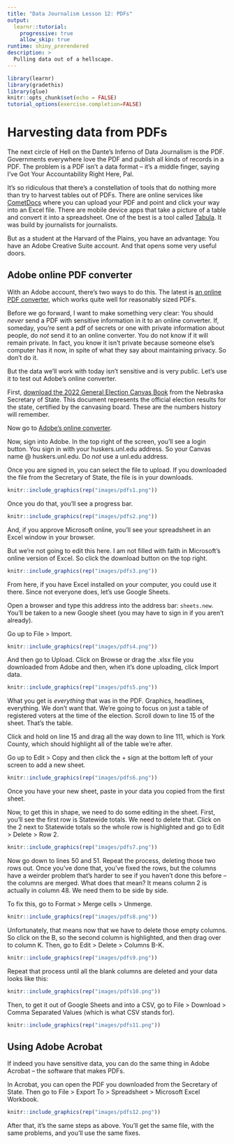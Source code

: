 ```yaml
---
title: "Data Journalism Lesson 12: PDFs"
output: 
  learnr::tutorial:
    progressive: true
    allow_skip: true
runtime: shiny_prerendered
description: >
  Pulling data out of a hellscape.
---
```

```r
library(learnr)
library(gradethis)
library(glue)
knitr::opts_chunk$set(echo = FALSE)
tutorial_options(exercise.completion=FALSE)
```

# Harvesting data from PDFs

The next circle of Hell on the Dante's Inferno of Data Journalism is the PDF. Governments everywhere love the PDF and publish all kinds of records in a PDF. The problem is a PDF isn't a data format -- it's a middle finger, saying I've Got Your Accountability Right Here, Pal.

It's so ridiculous that there's a constellation of tools that do nothing more than try to harvest tables out of PDFs. There are online services like [CometDocs](https://www.cometdocs.com/) where you can upload your PDF and point and click your way into an Excel file. There are mobile device apps that take a picture of a table and convert it into a spreadsheet. One of the best is a tool called [Tabula](https://tabula.technology/). It was build by journalists for journalists.

But as a student at the Harvard of the Plains, you have an advantage: You have an Adobe Creative Suite account. And that opens some very useful doors.

## Adobe online PDF converter

With an Adobe account, there's two ways to do this. The latest is [an online PDF converter](https://www.adobe.com/acrobat/online/pdf-to-excel.html), which works quite well for reasonably sized PDFs. 

Before we go forward, I want to make something very clear: You should *never* send a PDF with sensitive information in it to an online converter. If, someday, you're sent a pdf of secrets or one with private information about people, do *not* send it to an online converter. You do not know if it will remain private. In fact, you know it isn't private because someone else's computer has it now, in spite of what they say about maintaining privacy. So don't do it. 

But the data we'll work with today isn't sensitive and is very public. Let's use it to test out Adobe's online converter.

First, [download the 2022 General Election Canvas Book](https://sos.nebraska.gov/sites/sos.nebraska.gov/files/doc/elections/2022/2022%20General%20Canvass%20Book.pdf) from the Nebraska Secretary of State. This document represents the official election results for the state, certified by the canvasing board. These are the numbers history will remember.

Now go to [Adobe's online converter](https://www.adobe.com/acrobat/online/pdf-to-excel.html). 

Now, sign into Adobe. In the top right of the screen, you'll see a login button. You sign in with your huskers.unl.edu address. So your Canvas name @ huskers.unl.edu. Do *not* use a unl.edu address. 

Once you are signed in, you can select the file to upload. If you downloaded the file from the Secretary of State, the file is in your downloads. 

```r
knitr::include_graphics(rep("images/pdfs1.png"))
```

Once you do that, you'll see a progress bar. 

```r
knitr::include_graphics(rep("images/pdfs2.png"))
```

And, if you approve Microsoft online, you'll see your spreadsheet in an Excel window in your browser. 

But we're not going to edit this here. I am not filled with faith in Microsoft's online version of Excel. So click the download button on the top right. 

```r
knitr::include_graphics(rep("images/pdfs3.png"))
```

From here, if you have Excel installed on your computer, you could use it there. Since not everyone does, let's use Google Sheets. 

Open a browser and type this address into the address bar: `sheets.new`. You'll be taken to a new Google sheet (you may have to sign in if you aren't already). 

Go up to File > Import.

```r
knitr::include_graphics(rep("images/pdfs4.png"))
```

And then go to Upload. Click on Browse or drag the .xlsx file you downloaded from Adobe and then, when it's done uploading, click Import data. 

```r
knitr::include_graphics(rep("images/pdfs5.png"))
```

What you get is *everything* that was in the PDF. Graphics, headlines, everything. We don't want that. We're going to focus on just a table of registered voters at the time of the election. Scroll down to line 15 of the sheet. That's the table.

Click and hold on line 15 and drag all the way down to line 111, which is York County, which should highlight all of the table we're after. 

Go up to Edit > Copy and then click the + sign at the bottom left of your screen to add a new sheet.

```r
knitr::include_graphics(rep("images/pdfs6.png"))
```

Once you have your new sheet, paste in your data you copied from the first sheet.

Now, to get this in shape, we need to do some editing in the sheet. First, you'll see the first row is Statewide totals. We need to delete that. Click on the 2 next to Statewide totals so the whole row is highlighted and go to Edit > Delete > Row 2.

```r
knitr::include_graphics(rep("images/pdfs7.png"))
```

Now go down to lines 50 and 51. Repeat the process, deleting those two rows out. Once you've done that, you've fixed the rows, but the columns have a weirder problem that's harder to see if you haven't done this before -- the columns are merged. What does that mean? It means column 2 is actually in column 48. We need them to be side by side. 

To fix this, go to Format > Merge cells > Unmerge.

```r
knitr::include_graphics(rep("images/pdfs8.png"))
```

Unfortunately, that means now that we have to delete those empty columns. So click on the B, so the second column is highlighted, and then drag over to column K. Then, go to Edit > Delete > Columns B-K.

```r
knitr::include_graphics(rep("images/pdfs9.png"))
```

Repeat that process until all the blank columns are deleted and your data looks like this:

```r
knitr::include_graphics(rep("images/pdfs10.png"))
```

Then, to get it out of Google Sheets and into a CSV, go to File > Download > Comma Separated Values (which is what CSV stands for).

```r
knitr::include_graphics(rep("images/pdfs11.png"))
```

## Using Adobe Acrobat

If indeed you have sensitive data, you can do the same thing in Adobe Acrobat -- the software that makes PDFs. 

In Acrobat, you can open the PDF you downloaded from the Secretary of State. Then go to File > Export To > Spreadsheet > Microsoft Excel Workbook. 

```r
knitr::include_graphics(rep("images/pdfs12.png"))
```

After that, it's the same steps as above. You'll get the same file, with the same problems, and you'll use the same fixes. 

